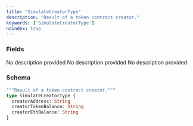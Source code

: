 ```yaml
---
title: "SimulateCreatorType"
description: "Result of a token contract creator."
keywords: ['SimulateCreatorType']
noindex: true
---
```


### Fields

<ResponseField name="creatorAddress" type="String">
  No description provided
</ResponseField>

<ResponseField name="creatorTokenBalance" type="String">
  No description provided
</ResponseField>

<ResponseField name="creatorEthBalance" type="String">
  No description provided
</ResponseField>

### Schema


```graphql 
"""Result of a token contract creator."""
type SimulateCreatorType {
  creatorAddress: String
  creatorTokenBalance: String
  creatorEthBalance: String
}
```
